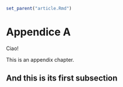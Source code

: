 ```r
set_parent("article.Rmd")
```

# Appendice A

Ciao!

This is an appendix chapter.

## And this is its first subsection

\lipsum
